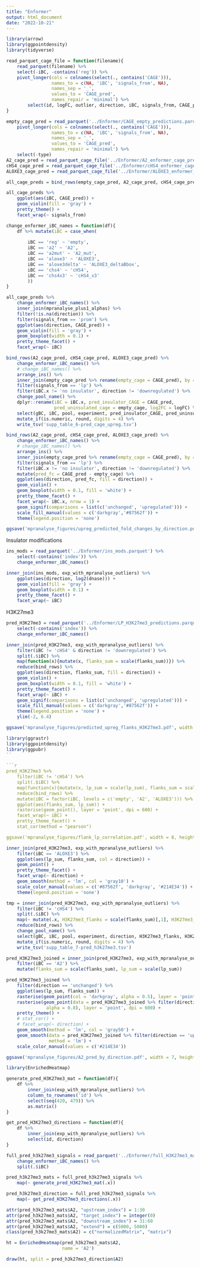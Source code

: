 ---
title: "Enformer"
output: html_document
date: "2022-10-21"
---

```{r message=F}
library(arrow)
library(ggpointdensity)
library(tidyverse)
```

```{r}
read_parquet_cage_file = function(filename){
    read_parquet(filename) %>% 
    select(-iBC, -contains('reg')) %>% 
    pivot_longer(cols = colnames(select(., contains('CAGE'))),
                 names_to = c(NA, 'iBC', 'signals_from', NA),
                 names_sep = '_',
                 values_to = 'CAGE_pred',
                 names_repair = 'minimal') %>%
        select(id, logFC, outlier, direction, iBC, signals_from, CAGE_pred)
}
```

```{r}
empty_cage_pred = read_parquet('../Enformer/CAGE_empty_predictions.parquet') %>% 
    pivot_longer(cols = colnames(select(., contains('CAGE'))),
                 names_to = c(NA, 'iBC', 'signals_from', NA),
                 names_sep = '_',
                 values_to = 'CAGE_pred',
                 names_repair = 'minimal') %>% 
    select(-type)
A2_cage_pred = read_parquet_cage_file('../Enformer/A2_enformer_cage_predictions.parquet') 
cHS4_cage_pred = read_parquet_cage_file('../Enformer/cHS4_enformer_cage_predictions.parquet')
ALOXE3_cage_pred = read_parquet_cage_file('../Enformer/ALOXE3_enformer_cage_predictions.parquet')
```

```{r}
all_cage_preds = bind_rows(empty_cage_pred, A2_cage_pred, cHS4_cage_pred, ALOXE3_cage_pred)
```

```{r}
all_cage_preds %>% 
    ggplot(aes(iBC, CAGE_pred)) +
    geom_violin(fill = 'gray') +
    pretty_theme() +
    facet_wrap(~ signals_from)
```

```{r}
change_enformer_iBC_names = function(df){
    df %>% mutate(iBC = case_when(
        
        iBC == 'reg' ~ 'empty',
        iBC == 'a2' ~ 'A2',
        iBC == 'a2mut' ~ 'A2_mut',
        iBC == 'aloxe3' ~ 'ALOXE3',
        iBC == 'aloxe3delta' ~ 'ALOXE3_deltaBbox',
        iBC == 'chs4' ~ 'cHS4',
        iBC == 'chs4x3' ~ 'cHS4_x3'
        ))
}
```

```{r}
all_cage_preds %>% 
    change_enformer_iBC_names() %>% 
    inner_join(mpranalyse_plus1_alphas) %>%
    filter(!is.na(direction)) %>% 
    filter(signals_from == 'prom') %>% 
    ggplot(aes(direction, CAGE_pred)) +
    geom_violin(fill = 'gray') +
    geom_boxplot(width = 0.1) +
    pretty_theme_facet() +
    facet_wrap(~ iBC)
```

```{r}
bind_rows(A2_cage_pred, cHS4_cage_pred, ALOXE3_cage_pred) %>% 
    change_enformer_iBC_names() %>% 
    # change_iBC_names() %>% 
    arrange_ins() %>% 
    inner_join(empty_cage_pred %>% rename(empty_cage = CAGE_pred), by = c('id', 'signals_from')) %>% 
    filter(signals_from == 'lp') %>% 
    filter(iBC.x != 'no insulator', direction != 'downregulated') %>% 
    change_pool_name() %>% 
    dplyr::rename(iBC = iBC.x, pred_insulator_CAGE = CAGE_pred, 
                  pred_uninsulated_cage = empty_cage, log2FC = logFC) %>% 
    select(gBC, iBC, pool, experiment, pred_insulator_CAGE, pred_uninsulated_cage, log2FC) %>% 
    mutate_if(is.numeric, round, digits = 4) %>% 
    write_tsv('supp_table_6-pred_cage_upreg.tsv')
```

```{r}
bind_rows(A2_cage_pred, cHS4_cage_pred, ALOXE3_cage_pred) %>% 
    change_enformer_iBC_names() %>% 
    # change_iBC_names() %>% 
    arrange_ins() %>% 
    inner_join(empty_cage_pred %>% rename(empty_cage = CAGE_pred), by = c('id', 'signals_from')) %>% 
    filter(signals_from == 'lp') %>% 
    filter(iBC.x != 'no insulator', direction != 'downregulated') %>% 
    mutate(pred_fc = CAGE_pred - empty_cage) %>% 
    ggplot(aes(direction, pred_fc, fill = direction)) +
    geom_violin() +
    geom_boxplot(width = 0.1, fill = 'white') +
    pretty_theme_facet() +
    facet_wrap(~ iBC.x, nrow = 1) +
    geom_signif(comparisons = list(c('unchanged', 'upregulated'))) +
    scale_fill_manual(values = c('darkgray','#87562f')) +
    theme(legend.position = 'none')

ggsave('mpranalyse_figures/upreg_predicted_fold_changes_by_direction.pdf', width = 6, height = 5)
```

Insulator modifications

```{r}
ins_mods = read_parquet('../Enformer/ins_mods.parquet') %>% 
    select(-contains('index')) %>% 
    change_enformer_iBC_names()
```

```{r}
inner_join(ins_mods, exp_with_mpranalyse_outliers) %>% 
    ggplot(aes(direction, log2(dnase))) +
    geom_violin(fill = 'gray') +
    geom_boxplot(width = 0.1) +
    pretty_theme_facet() +
    facet_wrap(~ iBC)
```

H3K27me3

```{r}
pred_H3K27me3 = read_parquet('../Enformer/LP_H3K27me3_predictions.parquet') %>% 
    select(-contains('index')) %>% 
    change_enformer_iBC_names()
```

```{r}
inner_join(pred_H3K27me3, exp_with_mpranalyse_outliers) %>%
    filter(iBC != 'cHS4' & direction != 'downregulated') %>% 
    split(.$iBC) %>% 
    map(function(x){mutate(x, flanks_sum = scale(flanks_sum))}) %>% 
    reduce(bind_rows) %>% 
    ggplot(aes(direction, flanks_sum, fill = direction)) +
    geom_violin() +
    geom_boxplot(width = 0.1, fill = 'white') +
    pretty_theme_facet() +
    facet_wrap(~ iBC) +
    geom_signif(comparisons = list(c('unchanged', 'upregulated'))) +
    scale_fill_manual(values = c('darkgray','#87562f')) +
    theme(legend.position = 'none') +
    ylim(-2, 6.4)

ggsave('mpranalyse_figures/predicted_upreg_flanks_H3K27me3.pdf', width = 5, height = 4)
```

```{r}
library(ggrastr)
library(ggpointdensity)
library(ggpubr)
``

```{r}
pred_H3K27me3 %>% 
    filter(iBC != 'cHS4') %>% 
    split(.$iBC) %>%
    map(function(x){mutate(x, lp_sum = scale(lp_sum), flanks_sum = scale(flanks_sum))}) %>%
    reduce(bind_rows) %>% 
    mutate(iBC = factor(iBC, levels = c('empty', 'A2', 'ALOXE3'))) %>% 
    ggplot(aes(flanks_sum, lp_sum)) +
    rasterise(geom_point(), layer = 'point', dpi = 600) +
    facet_wrap(~ iBC) +
    pretty_theme_facet() +
    stat_cor(method = "pearson") 

ggsave('mpranalyse_figures/flank_lp_correlation.pdf', width = 8, height = 5)
```

```{r}
inner_join(pred_H3K27me3, exp_with_mpranalyse_outliers) %>% 
    filter(iBC == 'ALOXE3') %>% 
    ggplot(aes(lp_sum, flanks_sum, col = direction)) +
    geom_point() +
    pretty_theme_facet() +
    facet_wrap(~ direction) +
    geom_smooth(method = 'lm', col = 'gray10') +
    scale_color_manual(values = c('#87562f', 'darkgray', '#214E34')) +
    theme(legend.position = 'none')
```

```{r}
tmp = inner_join(pred_H3K27me3, exp_with_mpranalyse_outliers) %>% 
    filter(iBC != 'cHS4') %>% 
    split(.$iBC) %>% 
    map(~ mutate(.x, H3K27me3_flanks = scale(flanks_sum)[,1], H3K27me3_LP = scale(lp_sum)[,1])) %>% 
    reduce(bind_rows) %>% 
    change_pool_name() %>% 
    select(gBC, iBC, pool, experiment, direction, H3K27me3_flanks, H3K27me3_LP) %>%
    mutate_if(is.numeric, round, digits = 4) %>%
    write_tsv('supp_table_7-pred_h3k27me3.tsv')
```

```{r}
pred_H3K27me3_joined = inner_join(pred_H3K27me3, exp_with_mpranalyse_outliers) %>% 
    filter(iBC == 'A2') %>% 
    mutate(flanks_sum = scale(flanks_sum), lp_sum = scale(lp_sum))

pred_H3K27me3_joined %>% 
    filter(direction == 'unchanged') %>% 
    ggplot(aes(lp_sum, flanks_sum)) +
    rasterise(geom_point(col = 'darkgray', alpha = 0.5), layer = 'point', dpi = 600) +
    rasterise(geom_point(data = pred_H3K27me3_joined %>% filter(direction == 'upregulated'), aes(lp_sum, flanks_sum, col = direction),
               alpha = 0.8), layer = 'point', dpi = 600) +
    pretty_theme() +
    # stat_cor() +
    # facet_wrap(~ direction) +
    geom_smooth(method = 'lm', col = 'gray50') +
    geom_smooth(data = pred_H3K27me3_joined %>% filter(direction == 'upregulated'), aes(lp_sum, flanks_sum, col = direction),
                method = 'lm') +
    scale_color_manual(values = c('#214E34'))

ggsave('mpranalyse_figures/A2_pred_by_direction.pdf', width = 7, height = 5)
```

```{r}
library(EnrichedHeatmap)
```

```{r}
generate_pred_H3K27me3_mat = function(df){
    df %>% 
        inner_join(exp_with_mpranalyse_outliers) %>% 
        column_to_rownames('id') %>%
        select(seq(420, 479)) %>% 
        as.matrix()
}
```

```{r}
get_pred_H3K27me3_directions = function(df){
    df %>% 
        inner_join(exp_with_mpranalyse_outliers) %>% 
        select(id, direction) 
}
```

```{r}
full_pred_h3k27me3_signals = read_parquet('../Enformer/full_H3K27me3_matrices.parquet') %>% 
    change_enformer_iBC_names() %>% 
    split(.$iBC)
```

```{r}
pred_h3k27me3_mats = full_pred_h3k27me3_signals %>% 
    map(~ generate_pred_H3K27me3_mat(.x))
```

```{r}
pred_h3k27me3_direction = full_pred_h3k27me3_signals %>% 
    map(~ get_pred_H3K27me3_directions(.x))
```

```{r}
attr(pred_h3k27me3_mats$A2, "upstream_index") = 1:30
attr(pred_h3k27me3_mats$A2, "target_index") = integer(0)
attr(pred_h3k27me3_mats$A2, "downstream_index") = 31:60
attr(pred_h3k27me3_mats$A2, "extend") = c(5000, 5000)
class(pred_h3k27me3_mats$A2) = c("normalizedMatrix", "matrix")
```

```{r}
ht = EnrichedHeatmap(pred_h3k27me3_mats$A2,
                     name = 'A2')

draw(ht, split = pred_h3k27me3_direction$A2)
```


